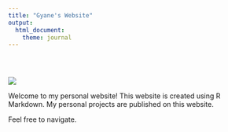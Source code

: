 ---
title: "Gyane's Website"
output:
  html_document:
    theme: journal
---

<style type="text/css">
.title {
  display: none;
}

#getting-started img {
  margin-right: 10px;
}

</style>

<div class="row" style="padding-top: 30px;">
<div class="col-sm-6">

![](https://www.efinancialcareers.co.uk/binaries/content/gallery/efinancial-careers/articles/2020/01/welcome-1.jpg/welcome-1.jpg/dhiefc%3AfeaturedCard)

Welcome to my personal website! This website is created using R Markdown.  My personal projects are published on this website. 

Feel free to navigate.


